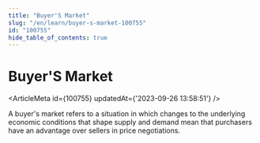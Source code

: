 ```yaml
---
title: "Buyer'S Market"
slug: "/en/learn/buyer-s-market-100755"
id: "100755"
hide_table_of_contents: true
---
```



# Buyer'S Market

<ArticleMeta id={100755} updatedAt={'2023-09-26 13:58:51'} />
<div className='border-solid border-b border-t-0 my-4 border-[var(--ifm-color-gray-300)]' />

A buyer's market refers to a situation in which changes to the underlying economic conditions that shape supply and demand mean that purchasers have an advantage over sellers in price negotiations.
